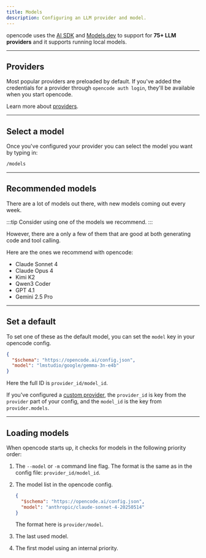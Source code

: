 ```yaml
---
title: Models
description: Configuring an LLM provider and model.
---
```


opencode uses the [AI SDK](https://ai-sdk.dev/) and [Models.dev](https://models.dev) to support for **75+ LLM providers** and it supports running local models.

---

## Providers

Most popular providers are preloaded by default. If you've added the credentials for a provider through `opencode auth login`, they'll be available when you start opencode.

Learn more about [providers](/docs/providers).

---

## Select a model

Once you've configured your provider you can select the model you want by typing in:

```bash frame="none"
/models
```

---

## Recommended models

There are a lot of models out there, with new models coming out every week.

:::tip
Consider using one of the models we recommend.
:::

However, there are a only a few of them that are good at both generating code and tool calling.

Here are the ones we recommend with opencode:

- Claude Sonnet 4
- Claude Opus 4
- Kimi K2
- Qwen3 Coder
- GPT 4.1
- Gemini 2.5 Pro

---

## Set a default

To set one of these as the default model, you can set the `model` key in your
opencode config.

```json title="opencode.json" {3}
{
  "$schema": "https://opencode.ai/config.json",
  "model": "lmstudio/google/gemma-3n-e4b"
}
```

Here the full ID is `provider_id/model_id`.

If you've configured a [custom provider](/docs/providers#custom), the `provider_id` is key from the `provider` part of your config, and the `model_id` is the key from `provider.models`.

---

## Loading models

When opencode starts up, it checks for models in the following priority order:

1. The `--model` or `-m` command line flag. The format is the same as in the config file: `provider_id/model_id`.

2. The model list in the opencode config.

   ```json title="opencode.json"
   {
     "$schema": "https://opencode.ai/config.json",
     "model": "anthropic/claude-sonnet-4-20250514"
   }
   ```

   The format here is `provider/model`.

3. The last used model.

4. The first model using an internal priority.
